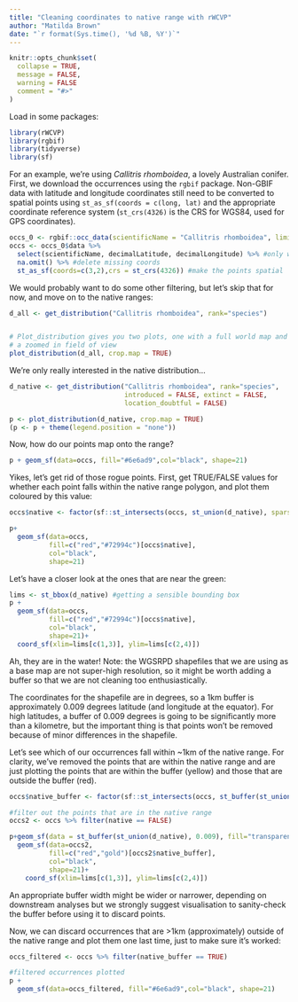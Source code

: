 ```yaml
---
title: "Cleaning coordinates to native range with rWCVP"
author: "Matilda Brown"
date: "`r format(Sys.time(), '%d %B, %Y')`"
---
```


```r
knitr::opts_chunk$set(
  collapse = TRUE,
  message = FALSE,
  warning = FALSE
  comment = "#>"
)
```


Load in some packages:

```r
library(rWCVP)
library(rgbif)
library(tidyverse)
library(sf)
```

For an example, we're using *Callitris rhomboidea*, a lovely Australian conifer. First, we download the occurrences using the `rgbif` package.
Non-GBIF data with latitude and longitude coordinates still need to be converted to spatial points using `st_as_sf(coords = c(long, lat)` and the appropriate coordinate reference system (`st_crs(4326)` is the CRS for WGS84, used for GPS coordinates).

```r
occs_0 <- rgbif::occ_data(scientificName = "Callitris rhomboidea", limit = 1000)
occs <- occs_0$data %>% 
  select(scientificName, decimalLatitude, decimalLongitude) %>% #only want name and coords
  na.omit() %>% #delete missing coords
  st_as_sf(coords=c(3,2),crs = st_crs(4326)) #make the points spatial 
```

We would probably want to do some other filtering, but let's skip that for now, and move on to the native ranges: 

```r
d_all <- get_distribution("Callitris rhomboidea", rank="species")


# Plot_distribution gives you two plots, one with a full world map and one with 
# a zoomed in field of view
plot_distribution(d_all, crop.map = TRUE)

```


We're only really interested in the native distribution...

```r
d_native <- get_distribution("Callitris rhomboidea", rank="species", 
                             introduced = FALSE, extinct = FALSE, 
                             location_doubtful = FALSE)

p <- plot_distribution(d_native, crop.map = TRUE)
(p <- p + theme(legend.position = "none"))
```

Now, how do our points map onto the range? 

```r
p + geom_sf(data=occs, fill="#6e6ad9",col="black", shape=21) 
```

Yikes, let's get rid of those rogue points. First, get TRUE/FALSE values for whether each point falls within the native range polygon, and plot them coloured by this value:

```r
occs$native <- factor(sf::st_intersects(occs, st_union(d_native), sparse=FALSE))

p+
  geom_sf(data=occs, 
          fill=c("red","#72994c")[occs$native],
          col="black", 
          shape=21)
```


Let's have a closer look at the ones that are near the green:
```r
lims <- st_bbox(d_native) #getting a sensible bounding box
p +
  geom_sf(data=occs, 
          fill=c("red","#72994c")[occs$native],
          col="black", 
          shape=21)+
  coord_sf(xlim=lims[c(1,3)], ylim=lims[c(2,4)])
```

    
        
Ah, they are in the water! Note: the WGSRPD shapefiles that we are using as a base map are not super-high resolution, so it might be worth adding a buffer so that we are not cleaning too enthusiastically. 

The coordinates for the shapefile are in degrees, so a 1km buffer is approximately 0.009 degrees latitude (and longitude at the equator). For high latitudes, a buffer of 0.009 degrees is going to be significantly more than a kilometre, but the important thing is that points won't be removed because of minor differences in the shapefile. 

Let's see which of our occurrences fall within ~1km of the native range. For clarity, we've removed the points that are within the native range and are just plotting the points that are within the buffer (yellow) and those that are outside the buffer (red). 
```r
occs$native_buffer <- factor(sf::st_intersects(occs, st_buffer(st_union(d_native), 0.009), sparse=FALSE))

#filter out the points that are in the native range
occs2 <- occs %>% filter(native == FALSE)

p+geom_sf(data = st_buffer(st_union(d_native), 0.009), fill="transparent", col="gold")+
  geom_sf(data=occs2, 
          fill=c("red","gold")[occs2$native_buffer],
          col="black", 
          shape=21)+
    coord_sf(xlim=lims[c(1,3)], ylim=lims[c(2,4)])
```
    
An appropriate buffer width might be wider or narrower, depending on downstream analyses but we strongly suggest visualisation to sanity-check the buffer before using it to discard points. 

Now, we can discard occurrences that are >1km (approximately) outside of the native range and plot them one last time, just to make sure it's worked:
```r
occs_filtered <- occs %>% filter(native_buffer == TRUE)

#filtered occurrences plotted
p +
  geom_sf(data=occs_filtered, fill="#6e6ad9",col="black", shape=21)
```


